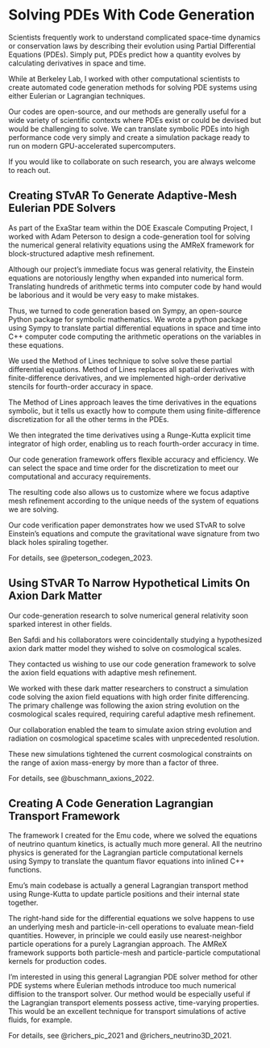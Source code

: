 # Solving PDEs With Code Generation

Scientists frequently work to understand complicated space-time dynamics or
conservation laws by describing their evolution using Partial Differential Equations (PDEs).
Simply put, PDEs predict how a quantity evolves by calculating derivatives in space and time.

While at Berkeley Lab, I worked with other computational scientists to create
automated code generation methods for solving PDE systems using either Eulerian
or Lagrangian techniques.

Our codes are open-source, and our methods are generally useful for a wide
variety of scientific contexts where PDEs exist or could be devised but would
be challenging to solve. We can translate symbolic PDEs into high performance
code very simply and create a simulation package ready to run on modern
GPU-accelerated supercomputers.

If you would like to collaborate on such research, you are always welcome to
reach out.

## Creating STvAR To Generate Adaptive-Mesh Eulerian PDE Solvers

As part of the ExaStar team within the DOE Exascale Computing Project,
I worked with Adam Peterson to design a code-generation tool for
solving the numerical general relativity equations
using the AMReX framework for block-structured adaptive mesh refinement.

Although our project's immediate focus was general relativity,
the Einstein equations are notoriously lengthy when expanded into numerical form.
Translating hundreds of arithmetic terms into computer code by hand
would be laborious and it would be very easy to make mistakes.

Thus, we turned to code generation based on Sympy, an open-source Python package for symbolic mathematics.
We wrote a python package using Sympy to
translate partial differential equations in space and time
into C++ computer code computing the arithmetic operations on the variables in these equations.

We used the Method of Lines technique to solve solve these partial differential equations.
Method of Lines replaces all spatial derivatives with finite-difference derivatives,
and we implemented high-order derivative stencils for fourth-order accuracy in space.

The Method of Lines approach leaves the time derivatives in the equations symbolic,
but it tells us exactly how to compute them using finite-difference discretization for all the other terms in the PDEs.

We then integrated the time derivatives
using a Runge-Kutta explicit time integrator of high order,
enabling us to reach fourth-order accuracy in time.

Our code generation framework offers flexible accuracy and efficiency.
We can select the space and time order for the discretization to meet our computational and accuracy requirements.

The resulting code also allows us to customize where we focus adaptive mesh refinement
according to the unique needs of the system of equations we are solving.

Our code verification paper demonstrates how we used STvAR to solve Einstein's equations
and compute the gravitational wave signature from two black holes spiraling together.

For details, see @peterson_codegen_2023.

## Using STvAR To Narrow Hypothetical Limits On Axion Dark Matter

Our code-generation research to solve numerical general relativity soon sparked interest in other fields.

Ben Safdi and his collaborators were coincidentally studying a hypothesized axion dark matter model they wished to solve on cosmological scales.

They contacted us wishing to use our code generation framework to solve the axion field equations with adaptive mesh refinement.

We worked with these dark matter researchers to construct a simulation code solving the axion field equations with high order finite differencing.
The primary challenge was following the axion string evolution on the cosmological scales required, requiring careful adaptive mesh refinement. 

Our collaboration enabled the team to simulate axion string evolution and radiation on cosmological spacetime scales with unprecedented resolution.

These new simulations tightened the current cosmological constraints on the range of axion mass-energy by more than a factor of three.

For details, see @buschmann_axions_2022.

## Creating A Code Generation Lagrangian Transport Framework

The framework I created for the Emu code, where we solved the equations of
neutrino quantum kinetics, is actually much more general. All the neutrino
physics is generated for the Lagrangian particle computational kernels using
Sympy to translate the quantum flavor equations into inlined C++ functions.

Emu's main codebase is actually a general Lagrangian transport method using
Runge-Kutta to update particle positions and their internal state together.

The right-hand side for the differential equations we solve happens to use an
underlying mesh and particle-in-cell operations to evaluate mean-field
quantities. However, in principle we could easily use nearest-neighbor particle
operations for a purely Lagrangian approach. The AMReX framework supports both
particle-mesh and particle-particle computational kernels for production codes.

I'm interested in using this general Lagrangian PDE solver method for other PDE
systems where Eulerian methods introduce too much numerical diffision to the
transport solver. Our method would be especially useful if the Lagrangian
transport elements possess active, time-varying properties. This would be an
excellent technique for transport simulations of active fluids, for example.

For details, see @richers_pic_2021 and @richers_neutrino3D_2021.
